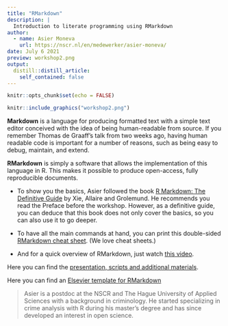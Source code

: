 ```yaml
---
title: "RMarkdown"
description: |
  Introduction to literate programming using RMarkdown
author:
  - name: Asier Moneva
    url: https://nscr.nl/en/medewerker/asier-moneva/
date: July 6 2021
preview: workshop2.png
output:
  distill::distill_article:
    self_contained: false
---
```



```r
knitr::opts_chunk$set(echo = FALSE)
```

```r
knitr::include_graphics("workshop2.png")
```



**Markdown** is a language for producing formatted text with a simple text editor conceived with the idea of being human-readable from source. If you remember Thomas de Graaff's talk from two weeks ago, having human readable code is important for a number of reasons, such as being easy to debug, maintain, and extend. 

**RMarkdown** is simply a software that allows the implementation of this language in R. This makes it possible to produce open-access, fully reproducible documents.   

- To show you the basics, Asier followed the book [R Markdown: The Definitive Guide](https://bookdown.org/yihui/rmarkdown/) by Xie, Allaire and Grolemund. He recommends you read the Preface before the workshop. However, as a definitive guide, you can deduce that this book does not only cover the basics, so you can also use it to go deeper.   

- To have all the main commands at hand, you can print this double-sided [RMarkdown cheat sheet](https://www.rstudio.com/wp-content/uploads/2015/02/rmarkdown-cheatsheet.pdf). (We love cheat sheets.)   

- And for a quick overview of RMarkdown, just watch [this video](https://vimeo.com/178485416).


Here you can find the [presentation, scripts and additional materials](https://github.com/Jonkman1/NSC_R/tree/main/Meeting_2_RMarkdown/nsc_r_workshop/scripts).

Here you can find an [Elsevier template for RMarkdown](https://github.com/Jonkman1/NSC_R/tree/main/Meeting_2_RMarkdown/nsc_r_workshop/templates/elsevier)

> Asier is a postdoc at the NSCR and The Hague University of Applied Sciences with a background in criminology. He started specializing in crime analysis with R during his master's degree and has since developed an interest in open science. 